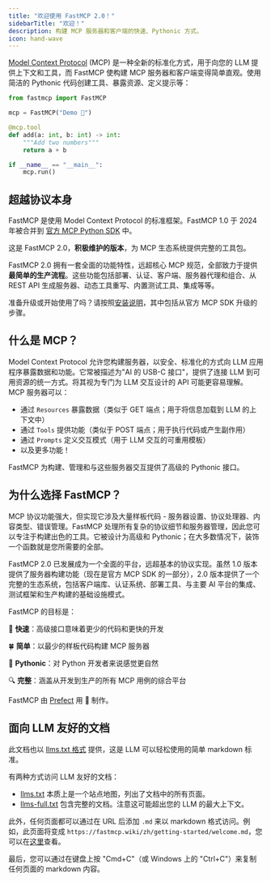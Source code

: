 ```yaml
---
title: "欢迎使用 FastMCP 2.0！"
sidebarTitle: "欢迎！"
description: 构建 MCP 服务器和客户端的快速、Pythonic 方式。
icon: hand-wave
---
```



[Model Context Protocol](https://modelcontextprotocol.io/) (MCP) 是一种全新的标准化方式，用于向您的 LLM 提供上下文和工具，而 FastMCP 使构建 MCP 服务器和客户端变得简单直观。使用简洁的 Pythonic 代码创建工具、暴露资源、定义提示等：

```python {1}
from fastmcp import FastMCP

mcp = FastMCP("Demo 🚀")

@mcp.tool
def add(a: int, b: int) -> int:
    """Add two numbers"""
    return a + b

if __name__ == "__main__":
    mcp.run()
```


## 超越协议本身

FastMCP 是使用 Model Context Protocol 的标准框架。FastMCP 1.0 于 2024 年被合并到 [官方 MCP Python SDK](https://github.com/modelcontextprotocol/python-sdk) 中。

这是 FastMCP 2.0，**积极维护的版本**，为 MCP 生态系统提供完整的工具包。

FastMCP 2.0 拥有一套全面的功能特性，远超核心 MCP 规范，全部致力于提供**最简单的生产流程**。这些功能包括部署、认证、客户端、服务器代理和组合、从 REST API 生成服务器、动态工具重写、内置测试工具、集成等等。

准备升级或开始使用了吗？请按照[安装说明](/getting-started/installation)，其中包括从官方 MCP SDK 升级的步骤。


## 什么是 MCP？

Model Context Protocol 允许您构建服务器，以安全、标准化的方式向 LLM 应用程序暴露数据和功能。它常被描述为"AI 的 USB-C 接口"，提供了连接 LLM 到可用资源的统一方式。将其视为专门为 LLM 交互设计的 API 可能更容易理解。MCP 服务器可以：

- 通过 `Resources` 暴露数据（类似于 GET 端点；用于将信息加载到 LLM 的上下文中）
- 通过 `Tools` 提供功能（类似于 POST 端点；用于执行代码或产生副作用）
- 通过 `Prompts` 定义交互模式（用于 LLM 交互的可重用模板）
- 以及更多功能！

FastMCP 为构建、管理和与这些服务器交互提供了高级的 Pythonic 接口。

## 为什么选择 FastMCP？

MCP 协议功能强大，但实现它涉及大量样板代码 - 服务器设置、协议处理器、内容类型、错误管理。FastMCP 处理所有复杂的协议细节和服务器管理，因此您可以专注于构建出色的工具。它被设计为高级和 Pythonic；在大多数情况下，装饰一个函数就是您所需要的全部。

FastMCP 2.0 已发展成为一个全面的平台，远超基本的协议实现。虽然 1.0 版本提供了服务器构建功能（现在是官方 MCP SDK 的一部分），2.0 版本提供了一个完整的生态系统，包括客户端库、认证系统、部署工具、与主要 AI 平台的集成、测试框架和生产构建的基础设施模式。

FastMCP 的目标是：

🚀 **快速**：高级接口意味着更少的代码和更快的开发

🍀 **简单**：以最少的样板代码构建 MCP 服务器

🐍 **Pythonic**：对 Python 开发者来说感觉更自然

🔍 **完整**：涵盖从开发到生产的所有 MCP 用例的综合平台

FastMCP 由 [Prefect](https://www.prefect.io/) 用 💙 制作。



## 面向 LLM 友好的文档

此文档也以 [llms.txt 格式](https://llmstxt.org/) 提供，这是 LLM 可以轻松使用的简单 markdown 标准。

有两种方式访问 LLM 友好的文档：
- [llms.txt](https://gofastmcp.com/llms.txt) 本质上是一个站点地图，列出了文档中的所有页面。
- [llms-full.txt](https://gofastmcp.com/llms-full.txt) 包含完整的文档。注意这可能超出您的 LLM 的最大上下文。

此外，任何页面都可以通过在 URL 后添加 `.md` 来以 markdown 格式访问。例如，此页面将变成 `https://fastmcp.wiki/zh/getting-started/welcome.md`，您可以在[这里](/zh/getting-started/welcome.md)查看。

最后，您可以通过在键盘上按 "Cmd+C"（或 Windows 上的 "Ctrl+C"）来复制任何页面的 markdown 内容。
